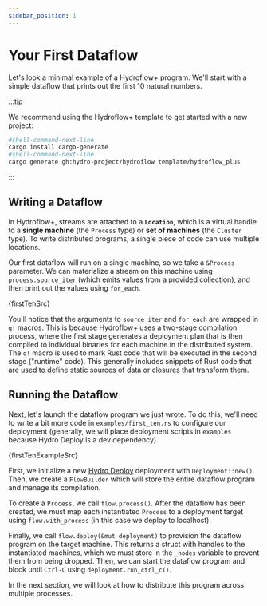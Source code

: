 ```yaml
---
sidebar_position: 1
---
```



# Your First Dataflow
Let's look a minimal example of a Hydroflow+ program. We'll start with a simple dataflow that prints out the first 10 natural numbers.

:::tip

We recommend using the Hydroflow+ template to get started with a new project:

```bash
#shell-command-next-line
cargo install cargo-generate
#shell-command-next-line
cargo generate gh:hydro-project/hydroflow template/hydroflow_plus
```

:::

## Writing a Dataflow

In Hydroflow+, streams are attached to a **`Location`**, which is a virtual handle to a **single machine** (the `Process` type) or **set of machines** (the `Cluster` type). To write distributed programs, a single piece of code can use multiple locations.

Our first dataflow will run on a single machine, so we take a `&Process` parameter. We can materialize a stream on this machine using `process.source_iter` (which emits values from a provided collection), and then print out the values using `for_each`.

<CodeBlock language="rust" title="src/first_ten.rs">{firstTenSrc}</CodeBlock>

You'll notice that the arguments to `source_iter` and `for_each` are wrapped in `q!` macros. This is because Hydroflow+ uses a two-stage compilation process, where the first stage generates a deployment plan that is then compiled to individual binaries for each machine in the distributed system. The `q!` macro is used to mark Rust code that will be executed in the second stage ("runtime" code). This generally includes snippets of Rust code that are used to define static sources of data or closures that transform them.

## Running the Dataflow
Next, let's launch the dataflow program we just wrote. To do this, we'll need to write a bit more code in `examples/first_ten.rs` to configure our deployment (generally, we will place deployment scripts in `examples` because Hydro Deploy is a dev dependency).

<CodeBlock language="rust" title="examples/first_ten.rs">{firstTenExampleSrc}</CodeBlock>

First, we initialize a new [Hydro Deploy](../../deploy/index.md) deployment with `Deployment::new()`. Then, we create a `FlowBuilder` which will store the entire dataflow program and manage its compilation.

To create a `Process`, we call `flow.process()`. After the dataflow has been created, we must map each instantiated `Process` to a deployment target using `flow.with_process` (in this case we deploy to localhost).

Finally, we call `flow.deploy(&mut deployment)` to provision the dataflow program on the target machine. This returns a struct with handles to the instantiated machines, which we must store in the `_nodes` variable to prevent them from being dropped. Then, we can start the dataflow program and block until `Ctrl-C` using `deployment.run_ctrl_c()`.

In the next section, we will look at how to distribute this program across multiple processes.
